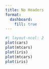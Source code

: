 ```yaml
---
title: No Headers
format:
  dashboard:
    fill: true
---
```



```r
#| layout-ncol: 2
plot(cars)
plot(mtcars)
plot(iris)
plot(mtcars)
plot(iris)
```


